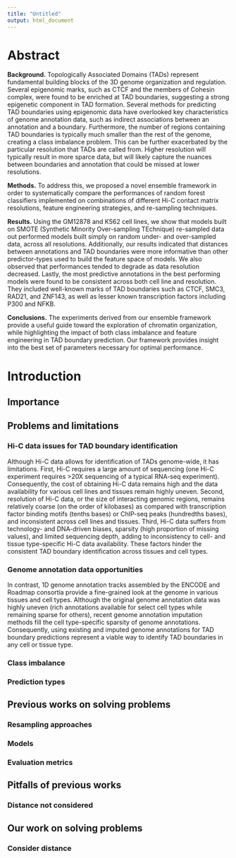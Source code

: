 ```yaml
---
title: "Untitled"
output: html_document
---
```


# Abstract

**Background.** Topologically Associated Domains (TADs) represent fundamental building blocks of the 3D genome organization and regulation. Several epigenomic marks, such as CTCF and the members of Cohesin complex, were found to be enriched at TAD boundaries, suggesting a strong epigenetic component in TAD formation. Several methods for predicting TAD boundaries using epigenomic data have overlooked key characteristics of genome annotation data, such as indirect associations between an annotation and a boundary. Furthermore, the number of regions containing TAD boundaries is typically much smaller than the rest of the genome, creating a class imbalance problem. This can be further exacerbated by the particular resolution that TADs are called from. Higher resolution will typically result in more sparce data, but will likely capture the nuances between boundaries and annotation that could be missed at lower resolutions.

**Methods.** To address this, we proposed a novel ensemble framework in order to systematically compare the performances of random forest classifiers implemented on combinations of different Hi-C contact matrix resolutions, feature engineering strategies, and re-sampling techniques.

**Results.** Using the GM12878 and K562 cell lines, we show that models built on SMOTE (Synthetic Minority Over-sampling TEchnique) re-sampled data out performed models built simply on random under- and over-sampled data, across all resolutions. Additionally, our results indicated that distances between annotations and TAD boundaries were more informative than other predictor-types used to build the feature space of models. We also observed that performances tended to degrade as data resolution decreased. Lastly, the most predictive annotations in the best performing models were found to be consistent across both cell line and resolution. They included well-known marks of TAD boundaries such as CTCF, SMC3, RAD21, and ZNF143, as well as lesser known transcription factors including P300 and NFKB. 

**Conclusions.** The experiments derived from our ensemble framework provide a useful guide toward the exploration of chromatin organization, while highlighting the impact of both class imbalance and feature engineering in TAD boundary prediction. Our framework provides insight into the best set of parameters necessary for optimal performance.

# Introduction

## Importance

## Problems and limitations

### Hi-C data issues for TAD boundary identification

Although Hi-C data allows for identification of TADs genome-wide, it has limitations. First, Hi-C requires a large amount of sequencing (one Hi-C experiment requires >20X sequencing of a typical RNA-seq experiment). Consequently, the cost of obtaining Hi-C data remains high and the data availability for various cell lines and tissues remain highly uneven. Second, resolution of Hi-C data, or the size of interacting genomic regions, remains relatively coarse (on the order of kilobases) as compared with transcription factor binding motifs (tenths bases) or ChIP-seq peaks (hundredths bases), and inconsistent across cell lines and tissues. Third, Hi-C data suffers from technology- and DNA-driven biases, sparsity (high proportion of missing values), and limited sequencing depth, adding to inconsistency to cell- and tissue type-specific Hi-C data availability. These factors hinder the consistent TAD boundary identification across tissues and cell types.

### Genome annotation data opportunities

In contrast, 1D genome annotation tracks assembled by the ENCODE and Roadmap consortia provide a fine-grained look at the genome in various tissues and cell types. Although the original genome annotation data was highly uneven (rich annotations available for select cell types while remaining sparse for others), recent genome annotation imputation methods fill the cell type-specific sparsity of genome annotations. Consequently, using existing and imputed genome annotations for TAD boundary predictions represent a viable way to identify TAD boundaries in any cell or tissue type.

### Class imbalance

### Prediction types


## Previous works on solving problems

### Resampling approaches

### Models

### Evaluation metrics


## Pitfalls of previous works

### Distance not considered


## Our work on solving problems

### Consider distance